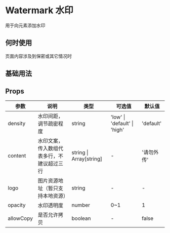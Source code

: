 # Watermark 水印

用于向元素添加水印

## 何时使用

页面内容涉及到保密或其它情况时

## 基础用法


<DemoBase />

## Props

| 参数    | 说明                                       | 类型                    | 可选值                       | 默认值     |
| ------- | ------------------------------------------ | ----------------------- | ---------------------------- | ---------- |
| density | 水印间距，调节疏密程度                     | string                  | 'low' \| 'default' \| 'high' | 'default'  |
| content | 水印文案，传入数组代表多行，不建议超过三行 | string \| Array[string]   | -                            | '请勿外传' |
| logo    | 图片资源地址（暂只支持本地资源）           | string                  | -                            | -          |
| opacity | 水印透明度                           | number                    | 0~1                            | 1        |
| allowCopy | 是否允许拷贝                           | boolean                    | -                          | false     |
